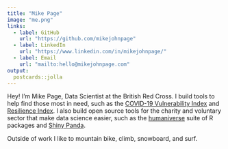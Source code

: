 ```yaml
---
title: "Mike Page"
image: "me.png"
links:
  - label: GitHub
    url: "https://github.com/mikejohnpage"
  - label: LinkedIn
    url: "https://www.linkedin.com/in/mikejohnpage/"
  - label: Email
    url: "mailto:hello@mikejohnpage.com"
output:
  postcards::jolla
---
```


Hey! I'm Mike Page, Data Scientist at the British Red Cross. I build tools to
help find those most in need, such as the [COVID-19 Vulnerability Index](https://github.com/britishredcrosssociety/covid-19-vulnerability)
and [Resilience Index](https://github.com/britishredcrosssociety/resilience-index).
I also build open source tools for the charity and voluntary sector that make
data science easier, such as the [humaniverse](https://github.com/humaniverse)
suite of R packages and [Shiny Panda](https://github.com/MikeJohnPage/shiny-panda). 

Outside of work I like to mountain bike, climb, snowboard, and surf.
